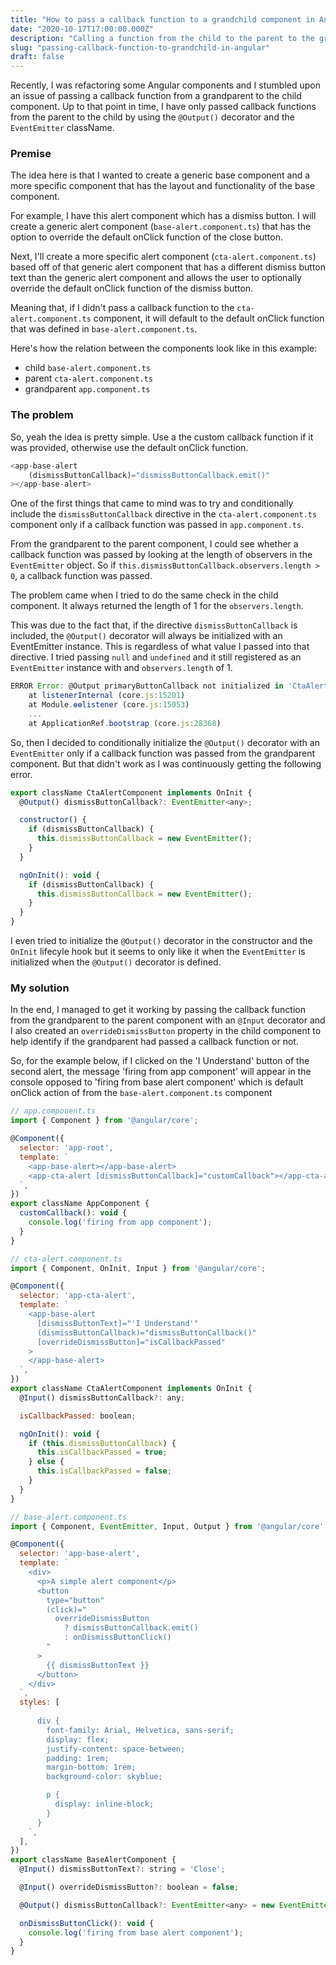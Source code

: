 ```yaml
---
title: "How to pass a callback function to a grandchild component in Angular"
date: "2020-10-17T17:00:00.000Z"
description: "Calling a function from the child to the parent to the grandparent"
slug: "passing-callback-function-to-grandchild-in-angular"
draft: false
---
```


Recently, I was refactoring some Angular components and I stumbled upon an issue of passing a callback function from a grandparent to the child component. Up to that point in time, I have only passed callback functions from the parent to the child by using the `@Output()` decorator and the `EventEmitter` className.

### Premise

The idea here is that I wanted to create a generic base component and a more specific component that has the layout and functionality of the base component.

For example, I have this alert component which has a dismiss button. I will create a generic alert component (`base-alert.component.ts`) that has the option to override the default onClick function of the close button.

Next, I'll create a more specific alert component (`cta-alert.component.ts`) based off of that generic alert component that has a different dismiss button text than the generic alert component and allows the user to optionally override the default onClick function of the dismiss button.

Meaning that, if I didn't pass a callback function to the `cta-alert.component.ts` component, it will default to the default onClick function that was defined in `base-alert.component.ts`.

Here's how the relation between the components look like in this example:

- child `base-alert.component.ts`
- parent `cta-alert.component.ts`
- grandparent `app.component.ts`

### The problem

So, yeah the idea is pretty simple. Use a the custom callback function if it was provided, otherwise use the default onClick function.

```javascript
<app-base-alert
    (dismissButtonCallback)="dismissButtonCallback.emit()"
></app-base-alert>
```

One of the first things that came to mind was to try and conditionally include the `dismissButtonCallback` directive in the `cta-alert.component.ts` component only if a callback function was passed in `app.component.ts`.

From the grandparent to the parent component, I could see whether a callback function was passed by looking at the length of observers in the `EventEmitter` object. So if `this.dismissButtonCallback.observers.length > 0`, a callback function was passed.

The problem came when I tried to do the same check in the child component. It always returned the length of 1 for the `observers.length`.

This was due to the fact that, if the directive `dismissButtonCallback` is included, the `@Output()` decorator will always be initialized with an EventEmitter instance. This is regardless of what value I passed into that directive. I tried passing `null` and `undefined` and it still registered as an `EventEmitter` instance with and `observers.length` of 1.

```javascript
ERROR Error: @Output primaryButtonCallback not initialized in 'CtaAlertComponent'.
    at listenerInternal (core.js:15201)
    at Module.ɵɵlistener (core.js:15053)
    ...
    at ApplicationRef.bootstrap (core.js:28368)
```

So, then I decided to conditionally initialize the `@Output()` decorator with an `EventEmitter` only if a callback function was passed from the grandparent component. But that didn't work as I was continuously getting the following error.

```javascript
export className CtaAlertComponent implements OnInit {
  @Output() dismissButtonCallback?: EventEmitter<any>;

  constructor() {
    if (dismissButtonCallback) {
      this.dismissButtonCallback = new EventEmitter();
    }
  }

  ngOnInit(): void {
    if (dismissButtonCallback) {
      this.dismissButtonCallback = new EventEmitter();
    }
  }
}
```

I even tried to initialize the `@Output()` decorator in the constructor and the `OnInit` lifecyle hook but it seems to only like it when the `EventEmitter` is initialized when the `@Output()` decorator is defined.

### My solution

In the end, I managed to get it working by passing the callback function from the grandparent to the parent component with an `@Input` decorator and I also created an `overrideDismissButton` property in the child component to help identify if the grandparent had passed a callback function or not.

So, for the example below, if I clicked on the 'I Understand' button of the second alert, the message 'firing from app component' will appear in the console opposed to 'firing from base alert component' which is default onClick action of from the `base-alert.component.ts` component

```javascript
// app.component.ts
import { Component } from '@angular/core';

@Component({
  selector: 'app-root',
  template: `
    <app-base-alert></app-base-alert>
    <app-cta-alert [dismissButtonCallback]="customCallback"></app-cta-alert>
  `,
})
export className AppComponent {
  customCallback(): void {
    console.log('firing from app component');
  }
}
```

```javascript
// cta-alert.component.ts
import { Component, OnInit, Input } from '@angular/core';

@Component({
  selector: 'app-cta-alert',
  template: `
    <app-base-alert
      [dismissButtonText]="'I Understand'"
      (dismissButtonCallback)="dismissButtonCallback()"
      [overrideDismissButton]="isCallbackPassed"
    >
    </app-base-alert>
  `,
})
export className CtaAlertComponent implements OnInit {
  @Input() dismissButtonCallback?: any;

  isCallbackPassed: boolean;

  ngOnInit(): void {
    if (this.dismissButtonCallback) {
      this.isCallbackPassed = true;
    } else {
      this.isCallbackPassed = false;
    }
  }
}
```

```javascript
// base-alert.component.ts
import { Component, EventEmitter, Input, Output } from '@angular/core';

@Component({
  selector: 'app-base-alert',
  template: `
    <div>
      <p>A simple alert component</p>
      <button
        type="button"
        (click)="
          overrideDismissButton
            ? dismissButtonCallback.emit()
            : onDismissButtonClick()
        "
      >
        {{ dismissButtonText }}
      </button>
    </div>
  `,
  styles: [
    `
      div {
        font-family: Arial, Helvetica, sans-serif;
        display: flex;
        justify-content: space-between;
        padding: 1rem;
        margin-bottom: 1rem;
        background-color: skyblue;

        p {
          display: inline-block;
        }
      }
    `,
  ],
})
export className BaseAlertComponent {
  @Input() dismissButtonText?: string = 'Close';

  @Input() overrideDismissButton?: boolean = false;

  @Output() dismissButtonCallback?: EventEmitter<any> = new EventEmitter();

  onDismissButtonClick(): void {
    console.log('firing from base alert component');
  }
}
```
